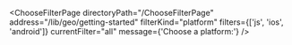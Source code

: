 

<ChooseFilterPage
  directoryPath="/ChooseFilterPage"
  address="/lib/geo/getting-started"
  filterKind="platform"
  filters={['js', 'ios', 'android']}
  currentFilter="all"
  message={'Choose a platform:'}
/>
